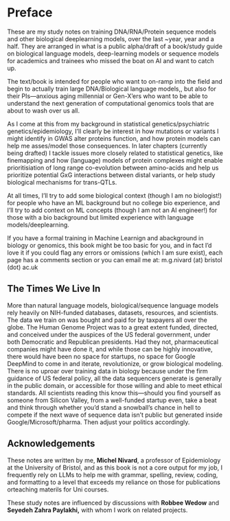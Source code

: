 # Preface {.unnumbered}

These are my study notes on training DNA/RNA/Protein sequence models and other biological deeplearning models, over the last \~year, year and a half. They are arranged in what is a public alpha/draft of a book/study guide on biological language models, deep-learning models or sequence models for academics and trainees who missed the boat on AI and want to catch up.

The text/book is intended for people who want to on-ramp into the field and begin to actually train large DNA/Biological language models,, but also for their PIs—anxious aging millennial or Gen-X'ers who want to be able to understand the next generation of computational genomics tools that are about to wash over us all.

As I come at this from my background in statistical genetics/psychiatric genetics/epidemiology, I'll clearly be interest in how mutations or variants I might identify in GWAS alter proteins function, and how protein models can help me asses/model those consequences. In later chapters (currently being drafted) I tackle issues more closely related to statistical genetics, like finemapping and how (language) models of protein complexes might enable prioritisiation of long range co-evolution between amino-acids and help us prioritize potential GxG interactions between distal variants, or help study biological mechanisms for trans-QTLs.

At all times, I'll try to add some biological context (though I am no biologist!) for people who have an ML background but no college bio experience, and I'll try to add context on ML concepts (though I am not an AI engineer!) for those with a bio background but limited experience with language models/deeplearning.

If you have a formal training in Machine Learnign and abackground in biology or genomics, this book might be too basic for you, and in fact I'd love it if you could flag any errors or omissions (which I am sure exist), each page has a comments section or you can email me at: m.g.nivard (at) bristol (dot) ac.uk

## The Times We Live In

More than natural language models, biological/sequence language models rely heavily on NIH-funded databases, datasets, resources, and scientists. The data we train on was bought and paid for by taxpayers all over the globe. The Human Genome Project was to a great extent funded, directed, and conceived under the auspices of the US federal government, under both Democratic and Republican presidents. Had they not, pharmaceutical companies might have done it, and while those can be highly innovative, there would have been no space for startups, no space for Google DeepMind to come in and iterate, revolutionize, or grow biological modeling. There is no uproar over training data in biology because under the firm guidance of US federal policy, all the data sequencers generate is generally in the public domain, or accessible for those willing and able to meet ethical standards. All scientists reading this know this—should you find yourself as someone from Silicon Valley, from a well-funded startup even, take a beat and think through whether you'd stand a snowball's chance in hell to compete if the next wave of sequence data isn't public but generated inside Google/Microsoft/pharma. Then adjust your politics accordingly.

## Acknowledgements

These notes are written by me, **Michel Nivard**, a professor of Epidemiology at the University of Bristol, and as this book is not a core output for my job, I frequently rely on LLMs to help me with grammar, spelling, review, coding, and formatting to a level that exceeds my reliance on those for publications orteaching materils for Uni courses.

These study notes are influenced by discussions with **Robbee Wedow** and **Seyedeh Zahra Paylakhi,** with whom I work on related projects.